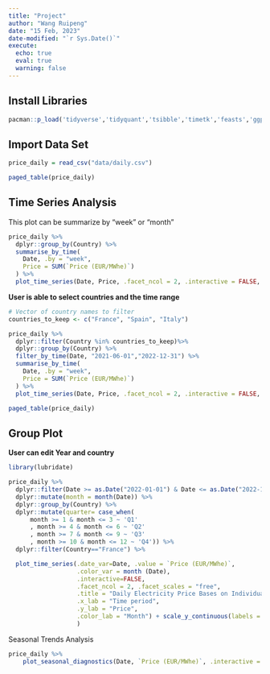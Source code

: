 ```yaml
---
title: "Project"
author: "Wang Ruipeng"
date: "15 Feb, 2023"
date-modified: "`r Sys.Date()`"
execute: 
  echo: true
  eval: true
  warning: false
---
```


## Install Libraries

```r
pacman::p_load('tidyverse','tidyquant','tsibble','timetk','feasts','ggplot2','stats','lubridate','data.table','rmarkdown','knitr','nycflights13', 'dplyr')
```

## Import Data Set

```r
price_daily = read_csv("data/daily.csv")

paged_table(price_daily)
```

## Time Series Analysis

This plot can be summarize by "week" or "month"

```r
price_daily %>%
  dplyr::group_by(Country) %>%
  summarise_by_time(
    Date, .by = "week",
    Price = SUM(`Price (EUR/MWhe)`)
  ) %>%
  plot_time_series(Date, Price, .facet_ncol = 2, .interactive = FALSE, .y_intercept = 0)
```

**User is able to select countries and the time range**

```r
# Vector of country names to filter
countries_to_keep <- c("France", "Spain", "Italy")

price_daily %>%
  dplyr::filter(Country %in% countries_to_keep)%>%
  dplyr::group_by(Country) %>%
  filter_by_time(Date, "2021-06-01","2022-12-31") %>%
  summarise_by_time(
    Date, .by = "week",
    Price = SUM(`Price (EUR/MWhe)`)
  ) %>%
  plot_time_series(Date, Price, .facet_ncol = 2, .interactive = FALSE, .y_intercept = 0)
```

```r
paged_table(price_daily)
```

## Group Plot

**User can edit Year and country**

```r
library(lubridate)

price_daily %>%
  dplyr::filter(Date >= as.Date("2022-01-01") & Date <= as.Date("2022-12-31")) %>%
  dplyr::mutate(month = month(Date)) %>%
  dplyr::group_by(Country) %>%
  dplyr::mutate(quarter= case_when(
      month >= 1 & month <= 3 ~ 'Q1'
      , month >= 4 & month <= 6 ~ 'Q2'
      , month >= 7 & month <= 9 ~ 'Q3'
      , month >= 10 & month <= 12 ~ 'Q4')) %>%
  dplyr::filter(Country=="France") %>%

  plot_time_series(.date_var=Date, .value = `Price (EUR/MWhe)`, 
                   .color_var = month (Date), 
                   .interactive=FALSE,
                   .facet_ncol = 2, .facet_scales = "free",
                   .title = "Daily Electricity Price Bases on Individual Country in 2022",
                   .x_lab = "Time period",
                   .y_lab = "Price",
                   .color_lab = "Month") + scale_y_continuous(labels = scales::comma_format()
                   )
```

Seasonal Trends Analysis

```r
price_daily %>%
    plot_seasonal_diagnostics(Date, `Price (EUR/MWhe)`, .interactive = FALSE)
```

